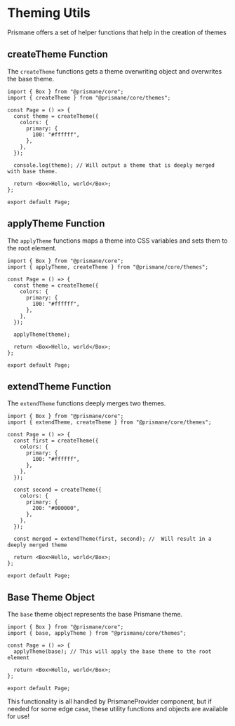 # Theming Utils

Prismane offers a set of helper functions that help in the creation of themes

## createTheme Function

The `createTheme` functions gets a theme overwriting object and overwrites the base theme.

```tsx
import { Box } from "@prismane/core";
import { createTheme } from "@prismane/core/themes";

const Page = () => {
  const theme = createTheme({
    colors: {
      primary: {
        100: "#ffffff",
      },
    },
  });

  console.log(theme); // Will output a theme that is deeply merged with base theme.

  return <Box>Hello, world</Box>;
};

export default Page;
```

## applyTheme Function

The `applyTheme` functions maps a theme into CSS variables and sets them to the root element.

```tsx
import { Box } from "@prismane/core";
import { applyTheme, createTheme } from "@prismane/core/themes";

const Page = () => {
  const theme = createTheme({
    colors: {
      primary: {
        100: "#ffffff",
      },
    },
  });

  applyTheme(theme);

  return <Box>Hello, world</Box>;
};

export default Page;
```

## extendTheme Function

The `extendTheme` functions deeply merges two themes.

```tsx
import { Box } from "@prismane/core";
import { extendTheme, createTheme } from "@prismane/core/themes";

const Page = () => {
  const first = createTheme({
    colors: {
      primary: {
        100: "#ffffff",
      },
    },
  });

  const second = createTheme({
    colors: {
      primary: {
        200: "#000000",
      },
    },
  });

  const merged = extendTheme(first, second); //  Will result in a deeply merged theme

  return <Box>Hello, world</Box>;
};

export default Page;
```

## Base Theme Object

The `base` theme object represents the base Prismane theme.

```tsx
import { Box } from "@prismane/core";
import { base, applyTheme } from "@prismane/core/themes";

const Page = () => {
  applyTheme(base); // This will apply the base theme to the root element

  return <Box>Hello, world</Box>;
};

export default Page;
```

<Important>
  This functionality is all handled by PrismaneProvider component, but if needed
  for some edge case, these utility functions and objects are available for use!
</Important>
